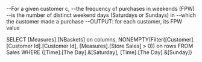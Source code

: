 --For a given customer c,
--the frequency of purchases in weekends (FPW)
--is the number of distinct weekend days (Saturdays or Sundays) in
--which the customer made a purchase
--OUTPUT: for each customer, its FPW value

SELECT [Measures].[NBaskets] on columns,
NONEMPTY(Filter([Customer].[Customer Id].[Customer Id], [Measures].[Store Sales] > 0)) on rows
FROM Sales
WHERE {[Time].[The Day].&[Saturday], [Time].[The Day].&[Sunday]}